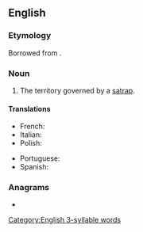 ==English==

===Etymology===
Borrowed from {{bor|en|grc|σατραπεία}}.

===Noun===
{{en-noun|satrapies}}

# The territory governed by a [[satrap]].

====Translations====
{{trans-top|territory}}
* French: {{t+|fr|satrapie|f}}
* Italian: {{t+|it|satrapia|f}}
* Polish: {{t+|pl|satrapia|f}}
{{trans-mid}}
* Portuguese: {{t+|pt|satrapia|f}}
* Spanish: {{t|es|satrapía|f}}
{{trans-bottom}}

===Anagrams===
* {{anagrams|en|partays|spayart}}

[[Category:English 3-syllable words]]
